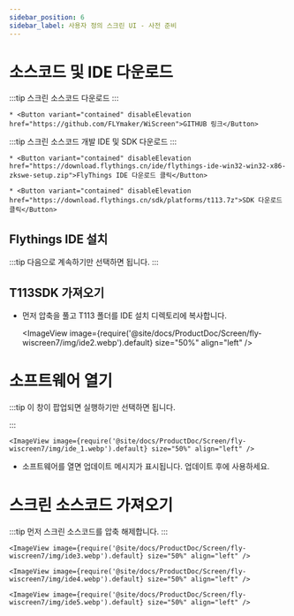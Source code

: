 ```yaml
---
sidebar_position: 6
sidebar_label: 사용자 정의 스크린 UI - 사전 준비
---
```


# 소스코드 및 IDE 다운로드


:::tip
스크린 소스코드 다운로드
:::

    * <Button variant="contained" disableElevation href="https://github.com/FLYmaker/WiScreen">GITHUB 링크</Button>

:::tip
스크린 소스코드 개발 IDE 및 SDK 다운로드
:::

    * <Button variant="contained" disableElevation href="https://download.flythings.cn/ide/flythings-ide-win32-win32-x86-zkswe-setup.zip">FlyThings IDE 다운로드 클릭</Button>

    * <Button variant="contained" disableElevation href="https://download.flythings.cn/sdk/platforms/t113.7z">SDK 다운로드 클릭</Button>


## Flythings IDE 설치

:::tip
다음으로 계속하기만 선택하면 됩니다.
:::

## T113SDK 가져오기
* 먼저 압축을 풀고 T113 폴더를 IDE 설치 디렉토리에 복사합니다.

    <ImageView image={require('@site/docs/ProductDoc/Screen/fly-wiscreen7/img/ide2.webp').default} size="50%" align="left" />



# 소프트웨어 열기

:::tip
이 창이 팝업되면 실행하기만 선택하면 됩니다.

:::

    <ImageView image={require('@site/docs/ProductDoc/Screen/fly-wiscreen7/img/ide_1.webp').default} size="50%" align="left" />

* 소프트웨어를 열면 업데이트 메시지가 표시됩니다. 업데이트 후에 사용하세요.

# 스크린 소스코드 가져오기

:::tip
먼저 스크린 소스코드를 압축 해제합니다.
:::

    <ImageView image={require('@site/docs/ProductDoc/Screen/fly-wiscreen7/img/ide3.webp').default} size="50%" align="left" />

    <ImageView image={require('@site/docs/ProductDoc/Screen/fly-wiscreen7/img/ide4.webp').default} size="50%" align="left" />

    <ImageView image={require('@site/docs/ProductDoc/Screen/fly-wiscreen7/img/ide5.webp').default} size="50%" align="left" />
